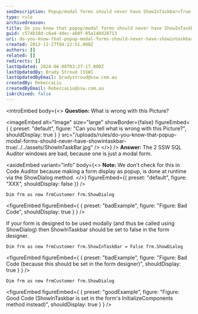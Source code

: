 ```yaml
---
seoDescription: Popup/modal forms should never have ShowInTaskbar=True as it can cause issues and make the form appear as a separate window.
type: rule
archivedreason:
title: Do you know that popup/modal forms should never have ShowInTaskbar=True?
guid: c574b18d-c6a4-4dec-a60f-85a140d28713
uri: do-you-know-that-popup-modal-forms-should-never-have-showintaskbar-true
created: 2012-11-27T04:22:51.000Z
authors: []
related: []
redirects: []
lastUpdated: 2024-06-08T03:27:17.000Z
lastUpdatedBy: Brady Stroud [SSW]
lastUpdatedByEmail: bradystroud@ssw.com.au
createdBy: RebeccaLiu
createdByEmail: RebeccaLiu@ssw.com.au
isArchived: false
---
```


<introEmbed
  body={<>
**Question:** What is wrong with this Picture?


<imageEmbed
  alt="Image"
  size="large"
  showBorder={false}
  figureEmbed={ {
    preset: "default",
    figure: "Can you tell what is wrong with this Picture?",
    shouldDisplay: true
  } }
  src="/uploads/rules/do-you-know-that-popup-modal-forms-should-never-have-showintaskbar-true/../../assets/ShowInTaskBar.jpg"
/>
  </>}
/>
**Answer:** The 2 SSW SQL Auditor windows are bad, because one is just a modal form.

<asideEmbed
  variant="info"
  body={<>
    **Note:** We don't check for this in Code Auditor because making a form display as popup, is done at runtime via the ShowDialog method.
  </>}
  figureEmbed={{
    preset: "default",
    figure: "XXX",
    shouldDisplay: false
  }}
/>

```vbnet
Dim frm as new frmCustomer frm.ShowDialog
```

<figureEmbed figureEmbed={ {
  preset: "badExample",
  figure: "Figure: Bad Code",
  shouldDisplay: true
} } />


If your form is designed to be used modally (and thus be called using ShowDialog) then ShowInTaskbar should be set to false in the form designer.

```vbnet
Dim frm as new frmCustomer frm.ShowInTaskBar = False frm.ShowDialog
```

<figureEmbed figureEmbed={ {
  preset: "badExample",
  figure: "Figure: Bad Code (because this should be set in the form designer)",
  shouldDisplay: true
} } />


```vbnet
Dim frm as new frmCustomer frm.ShowDialog
```

<figureEmbed figureEmbed={ {
  preset: "goodExample",
  figure: "Figure: Good Code (ShowInTaskbar is set in the form's InitializeComponents method instead)",
  shouldDisplay: true
} } />
